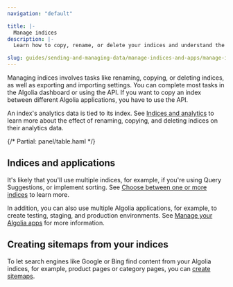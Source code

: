 ```yaml
---
navigation: "default"

title: |-
  Manage indices
description: |-
  Learn how to copy, rename, or delete your indices and understand the effect on analytics. Learn how you can build a sitemap from your index for SEO.

slug: guides/sending-and-managing-data/manage-indices-and-apps/manage-indices
---
```



Managing indices involves tasks like renaming, copying, or deleting indices, as well as exporting and importing settings.
You can complete most tasks in the Algolia dashboard or using the API.
If you want to copy an index between different Algolia applications,
you have to use the API.

An index's analytics data is tied to its index.
See [Indices and analytics](/guides/sending-and-managing-data/manage-indices-and-apps/manage-indices/concepts/indices-analytics/)
to learn more about the effect of renaming, copying, and deleting indices on their analytics data.

<div className="panel">
{/* Partial: panel/table.haml */}
</div>

## Indices and applications

It's likely that you'll use multiple indices,
for example, if you're using Query Suggestions, or implement sorting.
See [Choose between one or more indices](/guides/sending-and-managing-data/manage-indices-and-apps/manage-indices/concepts/one-or-more-indices) to learn more.

In addition, you can also use multiple Algolia applications, for example, to create testing, staging, and production environments.
See [Manage your Algolia apps](/guides/sending-and-managing-data/manage-indices-and-apps/manage-your-apps/) for more information.

## Creating sitemaps from your indices

To let search engines like Google or Bing find content from your Algolia indices, for example, product pages or category pages,
you can [create sitemaps](/guides/sending-and-managing-data/manage-indices-and-apps/manage-indices/tutorial/generate-sitemap-from-index/).
